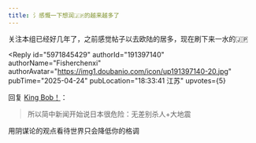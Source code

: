 ```yaml
---
title: 氵感慨一下想润🇯🇵的越来越多了
---
```



<Forum groupName="Fiveland 指北" groupUrl="https://www.douban.com/group/fiveland/" archivedAt="2025-05-16T14:15:09.479Z">
  <Post
    id="323842879"
    title="氵感慨一下想润🇯🇵的越来越多了"
    url="https://www.douban.com/group/topic/323842879/?_spm_id=MjM0Nzk3Nzk4"
    pubTime="05-09"
    highlightUserId="191397140"
  >
关注本组已经好几年了，之前感觉帖子以去欧陆的居多，现在刷下来一水的🇯🇵

<Reply
  id="5971845429"
  authorId="191397140"
  authorName="Fisherchenxi"
  authorAvatar="https://img1.doubanio.com/icon/up191397140-20.jpg"
  pubTime="2025-04-24"
  pubLocation="18:33:41 江苏"
  upvotes={5}
>
回复 [King Bob！](https://www.douban.com/people/182375242/)：
> 所以简中新闻开始说日本很危险：无差别杀人+大地震

用阴谋论的观点看待世界只会降低你的格调
</Reply>
  </Post>
</Forum>
